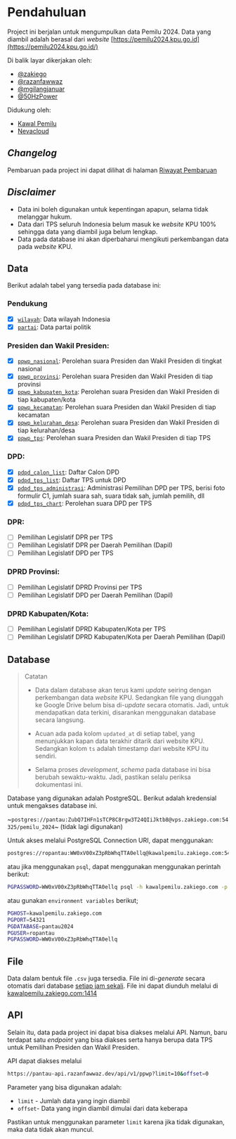 # Pendahuluan

Project ini berjalan untuk mengumpulkan data Pemilu 2024. Data yang diambil
adalah berasal dari _website_
[https://pemilu2024.kpu.go.id](https://pemilu2024.kpu.go.id/)

Di balik layar dikerjakan oleh:

- [@zakiego](https://twitter.com/zakiego)
- [@razanfawwaz](https://twitter.com/razanfawwaz)
- [@mgilangjanuar](https://twitter.com/mgilangjanuar)
- [@50HzPower](https://twitter.com/50HzPower)

Didukung oleh:

- [Kawal Pemilu](https://twitter.com/KawalPemilu_org)
- [Nevacloud](https://nevacloud.com/?utm_medium=pantau-pemilu&utm_content=website)

## _Changelog_

Pembaruan pada project ini dapat dilihat di halaman
[Riwayat Pembaruan](/changelog)

## _Disclaimer_

- Data ini boleh digunakan untuk kepentingan apapun, selama tidak melanggar
  hukum.
- Data dari TPS seluruh Indonesia belum masuk ke _website_ KPU 100% sehingga
  data yang diambil juga belum lengkap.
- Data pada database ini akan diperbaharui mengikuti perkembangan data pada
  _website_ KPU.

## Data

Berikut adalah tabel yang tersedia pada database ini:

### Pendukung

- [x] [`wilayah`](/data-pendukung#wilayah): Data wilayah Indonesia
- [x] [`partai`](/data-pendukung#partai): Data partai politik

### Presiden dan Wakil Presiden:

- [x] [`ppwp_nasional`](/data-presiden-wakil-presiden#ppwp_nasional): Perolehan
      suara Presiden dan Wakil Presiden di tingkat nasional
- [x] [`ppwp_provinsi`](/data-presiden-wakil-presiden#ppwp_provinsi): Perolehan
      suara Presiden dan Wakil Presiden di tiap provinsi
- [x] [`ppwp_kabupaten_kota`](/data-presiden-wakil-presiden#ppwp_kabupaten_kota):
      Perolehan suara Presiden dan Wakil Presiden di tiap kabupaten/kota
- [x] [`ppwp_kecamatan`](/data-presiden-wakil-presiden#ppwp_kecamatan):
      Perolehan suara Presiden dan Wakil Presiden di tiap kecamatan
- [x] [`ppwp_kelurahan_desa`](/data-presiden-wakil-presiden#ppwp_kelurahan_desa):
      Perolehan suara Presiden dan Wakil Presiden di tiap kelurahan/desa
- [x] [`ppwp_tps`](/data-presiden-wakil-presiden#ppwp_tps): Perolehan suara
      Presiden dan Wakil Presiden di tiap TPS

### DPD:

- [x] [`pdpd_calon_list`](/data-dpd#pdpd_calon_list): Daftar Calon DPD
- [x] [`pdpd_tps_list`](/data-dpd#pdpd_tps_list): Daftar TPS untuk DPD
- [x] [`pdpd_tps_administrasi`](/data-dpd#pdpd_tps_administrasi): Administrasi
      Pemilihan DPD per TPS, berisi foto formulir C1, jumlah suara sah, suara
      tidak sah, jumlah pemilih, dll
- [x] [`pdpd_tps_chart`](/data-dpd#pdpd_tps_chart): Perolehan suara DPD per TPS

### DPR:

- [ ] Pemilihan Legislatif DPR per TPS
- [ ] Pemilihan Legislatif DPR per Daerah Pemilihan (Dapil)
- [ ] Pemilihan Legislatif DPD per TPS

### DPRD Provinsi:

- [ ] Pemilihan Legislatif DPRD Provinsi per TPS
- [ ] Pemilihan Legislatif DPD per Daerah Pemilihan (Dapil)

### DPRD Kabupaten/Kota:

- [ ] Pemilihan Legislatif DPRD Kabupaten/Kota per TPS
- [ ] Pemilihan Legislatif DPRD Kabupaten/Kota per Daerah Pemilihan (Dapil)

## Database

> Catatan
>
> - Data dalam database akan terus kami _update_ seiring dengan perkembangan
>   data _website_ KPU. Sedangkan file yang diunggah ke Google Drive belum bisa
>   di-_update_ secara otomatis. Jadi, untuk mendapatkan data terkini,
>   disarankan menggunakan database secara langsung.
>
> - Acuan ada pada kolom `updated_at` di setiap tabel, yang menunjukkan kapan
>   data terakhir ditarik dari website KPU. Sedangkan kolom `ts` adalah
>   timestamp dari website KPU itu sendiri.
>
> - Selama proses _development_, _schema_ pada database ini bisa berubah
>   sewaktu-waktu. Jadi, pastikan selalu periksa dokumentasi ini.

Database yang digunakan adalah PostgreSQL. Berikut adalah kredensial untuk
mengakses database ini.

~`postgres://pantau:ZubQ7IHFn1sTCP8C8rgw3T24QIiJktb8@vps.zakiego.com:54325/pemilu_2024`~
(tidak lagi digunakan)

Untuk akses melalui PostgreSQL Connection URI, dapat menggunakan:

```bash copy
postgres://ropantau:WW0xV00xZ3pRbWhqTTA0ellq@kawalpemilu.zakiego.com:54321/pantau2024
```

atau jika menggunakan `psql`, dapat menggunakan menggunakan perintah berikut:

```bash copy
PGPASSWORD=WW0xV00xZ3pRbWhqTTA0ellq psql -h kawalpemilu.zakiego.com -p 54321 -U ropantau -d pantau2024
```

atau gunakan `environment variables` berikut;

```bash copy
PGHOST=kawalpemilu.zakiego.com
PGPORT=54321
PGDATABASE=pantau2024
PGUSER=ropantau
PGPASSWORD=WW0xV00xZ3pRbWhqTTA0ellq
```

## File

Data dalam bentuk file `.csv` juga tersedia. File ini di-_generate_ secara
otomatis dari database
[setiap jam sekali](https://github.com/zakiego/pantau-pemilu-2024/actions/workflows/release.yml).
File ini dapat diunduh melalui di
[kawalpemilu.zakiego.com:1414](http://kawalpemilu.zakiego.com:1414/)

## API

Selain itu, data pada project ini dapat bisa diakses melalui API. Namun, baru
terdapat satu _endpoint_ yang bisa diakses serta hanya berupa data TPS untuk
Pemilihan Presiden dan Wakil Presiden.

API dapat diakses melalui

```bash copy
https://pantau-api.razanfawwaz.dev/api/v1/ppwp?limit=10&offset=0
```

Parameter yang bisa digunakan adalah:

- `limit` - Jumlah data yang ingin diambil
- `offset`- Data yang ingin diambil dimulai dari data keberapa

Pastikan untuk menggunakan parameter `limit` karena jika tidak digunakan, maka
data tidak akan muncul.
